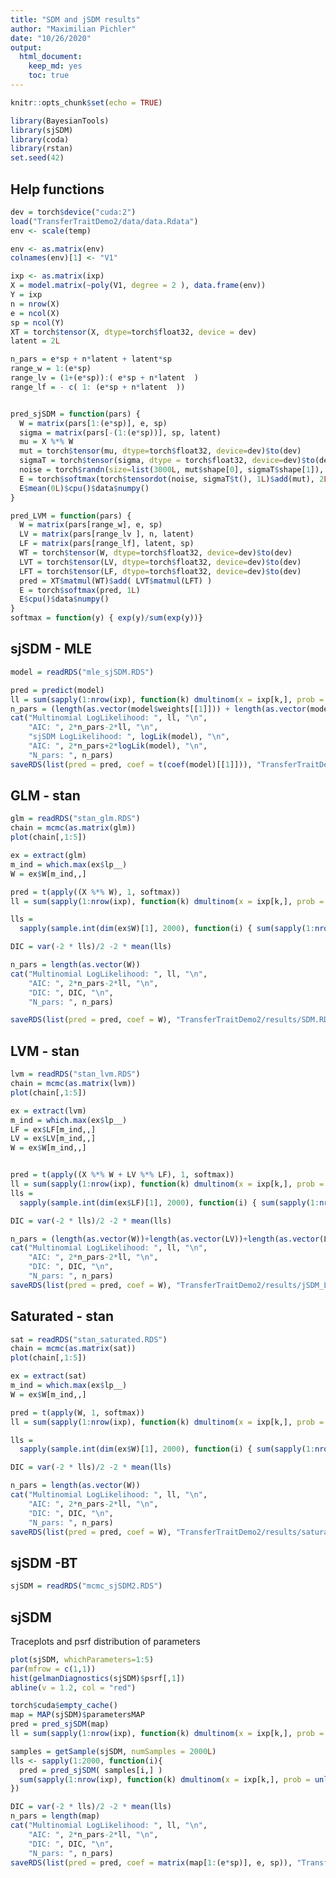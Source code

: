 ```yaml
---
title: "SDM and jSDM results"
author: "Maximilian Pichler"
date: "10/26/2020"
output: 
  html_document: 
    keep_md: yes
    toc: true
---
```


```r
knitr::opts_chunk$set(echo = TRUE)
```

```r
library(BayesianTools)
library(sjSDM)
library(coda)
library(rstan)
set.seed(42)
```


## Help functions 
```r
dev = torch$device("cuda:2")
load("TransferTraitDemo2/data/data.Rdata")
env <- scale(temp)

env <- as.matrix(env)
colnames(env)[1] <- "V1"

ixp <- as.matrix(ixp)
X = model.matrix(~poly(V1, degree = 2 ), data.frame(env))
Y = ixp
n = nrow(X)
e = ncol(X)
sp = ncol(Y)
XT = torch$tensor(X, dtype=torch$float32, device = dev)
latent = 2L

n_pars = e*sp + n*latent + latent*sp
range_w = 1:(e*sp)
range_lv = (1+(e*sp)):( e*sp + n*latent  )
range_lf = - c( 1: (e*sp + n*latent  ))


pred_sjSDM = function(pars) {
  W = matrix(pars[1:(e*sp)], e, sp)
  sigma = matrix(pars[-(1:(e*sp))], sp, latent)
  mu = X %*% W
  mut = torch$tensor(mu, dtype=torch$float32, device=dev)$to(dev)
  sigmaT = torch$tensor(sigma, dtype = torch$float32, device=dev)$to(dev)
  noise = torch$randn(size=list(3000L, mut$shape[0], sigmaT$shape[1]), device=dev)
  E = torch$softmax(torch$tensordot(noise, sigmaT$t(), 1L)$add(mut), 2L)
  E$mean(0L)$cpu()$data$numpy()
}

pred_LVM = function(pars) {
  W = matrix(pars[range_w], e, sp)
  LV = matrix(pars[range_lv ], n, latent)
  LF = matrix(pars[range_lf], latent, sp)
  WT = torch$tensor(W, dtype=torch$float32, device=dev)$to(dev)
  LVT = torch$tensor(LV, dtype=torch$float32, device=dev)$to(dev)
  LFT = torch$tensor(LF, dtype=torch$float32, device=dev)$to(dev)
  pred = XT$matmul(WT)$add( LVT$matmul(LFT) )
  E = torch$softmax(pred, 1L)
  E$cpu()$data$numpy()
}
softmax = function(y) { exp(y)/sum(exp(y))}
```


## sjSDM - MLE
```r
model = readRDS("mle_sjSDM.RDS")
```


```r
pred = predict(model)
ll = sum(sapply(1:nrow(ixp), function(k) dmultinom(x = ixp[k,], prob = unlist(pred[k,]+10e-5), log = T)))
n_pars = (length(as.vector(model$weights[[1]])) + length(as.vector(model$sigma)))
cat("Multinomial LogLikelihood: ", ll, "\n",
    "AIC: ", 2*n_pars-2*ll, "\n",
    "sjSDM LogLikelihood: ", logLik(model), "\n",
    "AIC: ", 2*n_pars+2*logLik(model), "\n",
    "N_pars: ", n_pars)
saveRDS(list(pred = pred, coef = t(coef(model)[[1]])), "TransferTraitDemo2/results/sjSDM.RDS")
```


## GLM - stan
```r
glm = readRDS("stan_glm.RDS")
chain = mcmc(as.matrix(glm))
plot(chain[,1:5])

```


```r
ex = extract(glm)
m_ind = which.max(ex$lp__)
W = ex$W[m_ind,,]

pred = t(apply((X %*% W), 1, softmax))
ll = sum(sapply(1:nrow(ixp), function(k) dmultinom(x = ixp[k,], prob = unlist(pred[k,]+10e-5), log = T)))

lls =
  sapply(sample.int(dim(ex$W)[1], 2000), function(i) { sum(sapply(1:nrow(ixp), function(k) dmultinom(x = ixp[k,], prob = unlist(t(apply((X %*% ex$W[i,,]), 1, softmax))[k,]+10e-5), log = T))) })

DIC = var(-2 * lls)/2 -2 * mean(lls)

n_pars = length(as.vector(W))
cat("Multinomial LogLikelihood: ", ll, "\n",
    "AIC: ", 2*n_pars-2*ll, "\n",
    "DIC: ", DIC, "\n",
    "N_pars: ", n_pars)

saveRDS(list(pred = pred, coef = W), "TransferTraitDemo2/results/SDM.RDS")
```

## LVM - stan
```r
lvm = readRDS("stan_lvm.RDS")
chain = mcmc(as.matrix(lvm))
plot(chain[,1:5])
```


```r
ex = extract(lvm)
m_ind = which.max(ex$lp__)
LF = ex$LF[m_ind,,]
LV = ex$LV[m_ind,,]
W = ex$W[m_ind,,]


pred = t(apply((X %*% W + LV %*% LF), 1, softmax))
ll = sum(sapply(1:nrow(ixp), function(k) dmultinom(x = ixp[k,], prob = unlist(pred[k,]+10e-5), log = T)))
lls =
  sapply(sample.int(dim(ex$LF)[1], 2000), function(i) { sum(sapply(1:nrow(ixp), function(k) dmultinom(x = ixp[k,], prob = unlist(t(apply((X %*% ex$W[i,,] + ex$LV[i,,] %*% ex$LF[i,,]), 1, softmax))[k,]+10e-5), log = T))) })

DIC = var(-2 * lls)/2 -2 * mean(lls)

n_pars = (length(as.vector(W))+length(as.vector(LV))+length(as.vector(LF)))
cat("Multinomial LogLikelihood: ", ll, "\n",
    "AIC: ", 2*n_pars-2*ll, "\n",
    "DIC: ", DIC, "\n",
    "N_pars: ", n_pars)
saveRDS(list(pred = pred, coef = W), "TransferTraitDemo2/results/jSDM_LVM.RDS")
```

## Saturated - stan
```r
sat = readRDS("stan_saturated.RDS")
chain = mcmc(as.matrix(sat))
plot(chain[,1:5])
```

```r
ex = extract(sat)
m_ind = which.max(ex$lp__)
W = ex$W[m_ind,,]

pred = t(apply(W, 1, softmax))
ll = sum(sapply(1:nrow(ixp), function(k) dmultinom(x = ixp[k,], prob = unlist(pred[k,]+10e-5), log = T)))

lls =
  sapply(sample.int(dim(ex$W)[1], 2000), function(i) { sum(sapply(1:nrow(ixp), function(k) dmultinom(x = ixp[k,], prob = unlist(t(apply((ex$W[i,,]), 1, softmax))[k,]+10e-5), log = T))) })

DIC = var(-2 * lls)/2 -2 * mean(lls)

n_pars = length(as.vector(W))
cat("Multinomial LogLikelihood: ", ll, "\n",
    "AIC: ", 2*n_pars-2*ll, "\n",
    "DIC: ", DIC, "\n",
    "N_pars: ", n_pars)
saveRDS(list(pred = pred, coef = W), "TransferTraitDemo2/results/saturated.RDS")
```


## sjSDM -BT

```r
sjSDM = readRDS("mcmc_sjSDM2.RDS")

```


## sjSDM
Traceplots and psrf distribution of parameters
```r
plot(sjSDM, whichParameters=1:5)
par(mfrow = c(1,1))
hist(gelmanDiagnostics(sjSDM)$psrf[,1])
abline(v = 1.2, col = "red")
```

```r
torch$cuda$empty_cache()
map = MAP(sjSDM)$parametersMAP
pred = pred_sjSDM(map)
ll = sum(sapply(1:nrow(ixp), function(k) dmultinom(x = ixp[k,], prob = unlist(pred[k,]+10e-5), log = T)))

samples = getSample(sjSDM, numSamples = 2000L)
lls <- sapply(1:2000, function(i){
  pred = pred_sjSDM( samples[i,] )
  sum(sapply(1:nrow(ixp), function(k) dmultinom(x = ixp[k,], prob = unlist(pred[k,]+10e-5), log = T)))
})

DIC = var(-2 * lls)/2 -2 * mean(lls)
n_pars = length(map)
cat("Multinomial LogLikelihood: ", ll, "\n",
    "AIC: ", 2*n_pars-2*ll, "\n",
    "DIC: ", DIC, "\n",
    "N_pars: ", n_pars)
saveRDS(list(pred = pred, coef = matrix(map[1:(e*sp)], e, sp)), "TransferTraitDemo2/results/sjSDM_BT.RDS")
```

